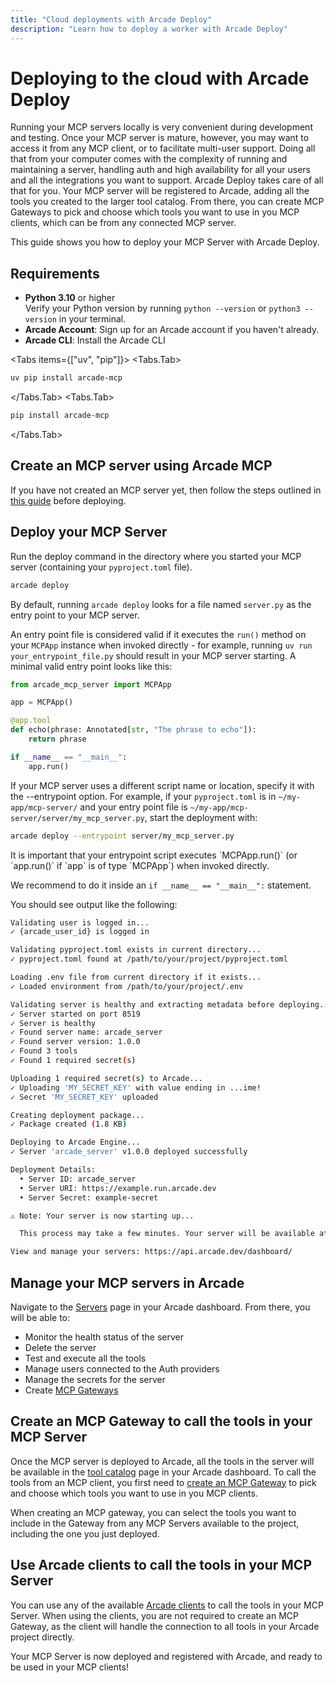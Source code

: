 ```yaml
---
title: "Cloud deployments with Arcade Deploy"
description: "Learn how to deploy a worker with Arcade Deploy"
---
```



# Deploying to the cloud with Arcade Deploy

Running your MCP servers locally is very convenient during development and testing. Once your MCP server is mature, however, you may want to access it from any MCP client, or to facilitate multi-user support. Doing all that from your computer comes with the complexity of running and maintaining a server, handling auth and high availability for all your users and all the integrations you want to support. Arcade Deploy takes care of all that for you. Your MCP server will be registered to Arcade, adding all the tools you created to the larger tool catalog. From there, you can create MCP Gateways to pick and choose which tools you want to use in you MCP clients, which can be from any connected MCP server.

This guide shows you how to deploy your MCP Server with Arcade Deploy.

## Requirements

- **Python 3.10** or higher <br/> Verify your Python version by running `python --version` or `python3 --version` in your terminal.
- **Arcade Account**: Sign up for an <SignupLink linkLocation="docs:custom-tools">Arcade account</SignupLink> if you haven't already.
- **Arcade CLI**: Install the Arcade CLI

<Tabs items={["uv", "pip"]}>
<Tabs.Tab>

```bash
uv pip install arcade-mcp
```

</Tabs.Tab>
<Tabs.Tab>
```bash
pip install arcade-mcp
```
</Tabs.Tab>
</Tabs>

<Steps>

## Create an MCP server using Arcade MCP

If you have not created an MCP server yet, then follow the steps outlined in [this guide](/home/build-tools/create-a-mcp-server) before deploying.

## Deploy your MCP Server

Run the deploy command in the directory where you started your MCP server (containing your `pyproject.toml` file).

```bash
arcade deploy
```

By default, running `arcade deploy` looks for a file named `server.py` as the entry point to your MCP server.

An entry point file is considered valid if it executes the `run()` method on your `MCPApp` instance when invoked directly - for example, running `uv run your_entrypoint_file.py` should result in your MCP server starting. A minimal valid entry point looks like this:

```py
from arcade_mcp_server import MCPApp

app = MCPApp()

@app.tool
def echo(phrase: Annotated[str, "The phrase to echo"]):
    return phrase

if __name__ == "__main__":
    app.run()
```

If your MCP server uses a different script name or location, specify it with the --entrypoint option. For example, if your `pyproject.toml` is in `~/my-app/mcp-server/` and your entry point file is `~/my-app/mcp-server/server/my_mcp_server.py`, start the deployment with:

```bash
arcade deploy --entrypoint server/my_mcp_server.py
```

<Callout type="info">
It is important that your entrypoint script executes `MCPApp.run()` (or `app.run()` if `app` is of type `MCPApp`) when invoked directly.

We recommend to do it inside an `if __name__ == "__main__":` statement.

</Callout>

You should see output like the following:

```bash
Validating user is logged in...
✓ {arcade_user_id} is logged in

Validating pyproject.toml exists in current directory...
✓ pyproject.toml found at /path/to/your/project/pyproject.toml

Loading .env file from current directory if it exists...
✓ Loaded environment from /path/to/your/project/.env

Validating server is healthy and extracting metadata before deploying...
✓ Server started on port 8519
✓ Server is healthy
✓ Found server name: arcade_server
✓ Found server version: 1.0.0
✓ Found 3 tools
✓ Found 1 required secret(s)

Uploading 1 required secret(s) to Arcade...
✓ Uploading 'MY_SECRET_KEY' with value ending in ...ime!
✓ Secret 'MY_SECRET_KEY' uploaded

Creating deployment package...
✓ Package created (1.8 KB)

Deploying to Arcade Engine...
✓ Server 'arcade_server' v1.0.0 deployed successfully

Deployment Details:
  • Server ID: arcade_server
  • Server URI: https://example.run.arcade.dev
  • Server Secret: example-secret

⚠ Note: Your server is now starting up...

  This process may take a few minutes. Your server will be available at the URI above once ready.

View and manage your servers: https://api.arcade.dev/dashboard/
```

## Manage your MCP servers in Arcade

Navigate to the [Servers](https://api.arcade.dev/dashboard/servers) page in your Arcade dashboard. From there, you will be able to:

- Monitor the health status of the server
- Delete the server
- Test and execute all the tools
- Manage users connected to the Auth providers
- Manage the secrets for the server
- Create [MCP Gateways](/home/mcp-gateways)

## Create an MCP Gateway to call the tools in your MCP Server

Once the MCP server is deployed to Arcade, all the tools in the server will be available in the [tool catalog](https://api.arcade.dev/dashboard/tools) page in your Arcade dashboard. To call the tools from an MCP client, you first need to [create an MCP Gateway](/home/mcp-gateways) to pick and choose which tools you want to use in you MCP clients.

When creating an MCP gateway, you can select the tools you want to include in the Gateway from any MCP Servers available to the project, including the one you just deployed.

## Use Arcade clients to call the tools in your MCP Server

You can use any of the available [Arcade clients](/references) to call the tools in your MCP Server. When using the clients, you are not required to create an MCP Gateway, as the client will handle the connection to all tools in your Arcade project directly.

</Steps>

Your MCP Server is now deployed and registered with Arcade, and ready to be used in your MCP clients!
